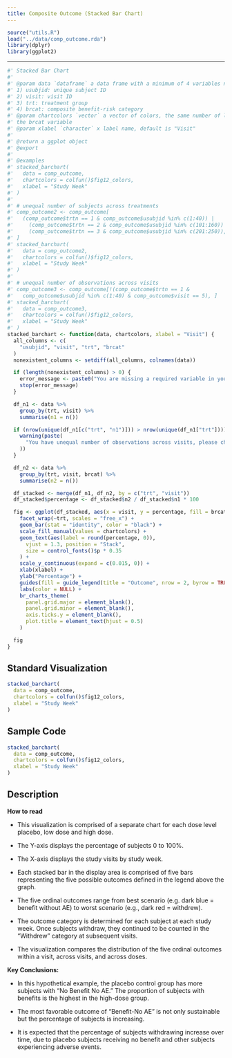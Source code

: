 ```yaml
---
title: Composite Outcome (Stacked Bar Chart)
---
```


```r
source("utils.R")
load("../data/comp_outcome.rda")
library(dplyr)
library(ggplot2)
```

------------------------------------------------------------------------

```r
#' Stacked Bar Chart
#'
#' @param data `dataframe` a data frame with a minimum of 4 variables named the following:
#' 1) usubjid: unique subject ID
#' 2) visit: visit ID
#' 3) trt: treatment group
#' 4) brcat: composite benefit-risk category
#' @param chartcolors `vector` a vector of colors, the same number of levels as
#' the brcat variable
#' @param xlabel `character` x label name, default is "Visit"
#'
#' @return a ggplot object
#' @export
#'
#' @examples
#' stacked_barchart(
#'   data = comp_outcome,
#'   chartcolors = colfun()$fig12_colors,
#'   xlabel = "Study Week"
#' )
#'
#' # unequal number of subjects across treatments
#' comp_outcome2 <- comp_outcome[
#'   (comp_outcome$trtn == 1 & comp_outcome$usubjid %in% c(1:40)) |
#'     (comp_outcome$trtn == 2 & comp_outcome$usubjid %in% c(101:160)) |
#'     (comp_outcome$trtn == 3 & comp_outcome$usubjid %in% c(201:250)),
#' ]
#' stacked_barchart(
#'   data = comp_outcome2,
#'   chartcolors = colfun()$fig12_colors,
#'   xlabel = "Study Week"
#' )
#'
#' # unequal number of observations across visits
#' comp_outcome3 <- comp_outcome[!(comp_outcome$trtn == 1 &
#'   comp_outcome$usubjid %in% c(1:40) & comp_outcome$visit == 5), ]
#' stacked_barchart(
#'   data = comp_outcome3,
#'   chartcolors = colfun()$fig12_colors,
#'   xlabel = "Study Week"
#' )
stacked_barchart <- function(data, chartcolors, xlabel = "Visit") {
  all_columns <- c(
    "usubjid", "visit", "trt", "brcat"
  )
  nonexistent_columns <- setdiff(all_columns, colnames(data))

  if (length(nonexistent_columns) > 0) {
    error_message <- paste0("You are missing a required variable in your dataframe: ", nonexistent_columns)
    stop(error_message)
  }

  df_n1 <- data %>%
    group_by(trt, visit) %>%
    summarise(n1 = n())

  if (nrow(unique(df_n1[c("trt", "n1")])) > nrow(unique(df_n1["trt"]))) {
    warning(paste(
      "You have unequal number of observations across visits, please check missing data."
    ))
  }

  df_n2 <- data %>%
    group_by(trt, visit, brcat) %>%
    summarise(n2 = n())

  df_stacked <- merge(df_n1, df_n2, by = c("trt", "visit"))
  df_stacked$percentage <- df_stacked$n2 / df_stacked$n1 * 100

  fig <- ggplot(df_stacked, aes(x = visit, y = percentage, fill = brcat)) +
    facet_wrap(~trt, scales = "free_x") +
    geom_bar(stat = "identity", color = "black") +
    scale_fill_manual(values = chartcolors) +
    geom_text(aes(label = round(percentage, 0)),
      vjust = 1.3, position = "Stack",
      size = control_fonts()$p * 0.35
    ) +
    scale_y_continuous(expand = c(0.015, 0)) +
    xlab(xlabel) +
    ylab("Percentage") +
    guides(fill = guide_legend(title = "Outcome", nrow = 2, byrow = TRUE)) +
    labs(color = NULL) +
    br_charts_theme(
      panel.grid.major = element_blank(),
      panel.grid.minor = element_blank(),
      axis.ticks.y = element_blank(),
      plot.title = element_text(hjust = 0.5)
    )

  fig
}
```

::: panel-tabset
## Standard Visualization

```r
stacked_barchart(
  data = comp_outcome,
  chartcolors = colfun()$fig12_colors,
  xlabel = "Study Week"
)
```

## Sample Code

```r
stacked_barchart(
  data = comp_outcome,
  chartcolors = colfun()$fig12_colors,
  xlabel = "Study Week"
)
```

## Description

**How to read**

-   This visualization is comprised of a separate chart for each dose level placebo, low dose and high dose.

-   The Y-axis displays the percentage of subjects 0 to 100%.

-   The X-axis displays the study visits by study week.

-   Each stacked bar in the display area is comprised of five bars representing the five possible outcomes defined in the legend above the graph.

-   The five ordinal outcomes range from best scenario (e.g. dark blue = benefit without AE) to worst scenario (e.g., dark red = withdrew).

-   The outcome category is determined for each subject at each study week. Once subjects withdraw, they continued to be counted in the “Withdrew” category at subsequent visits.

-   The visualization compares the distribution of the five ordinal outcomes within a visit, across visits, and across doses.

**Key Conclusions:**

-   In this hypothetical example, the placebo control group has more subjects with “No Benefit No AE.” The proportion of subjects with benefits is the highest in the high-dose group.

-   The most favorable outcome of “Benefit-No AE” is not only sustainable but the percentage of subjects is increasing.

-   It is expected that the percentage of subjects withdrawing increase over time, due to placebo subjects receiving no benefit and other subjects experiencing adverse events.

:::
